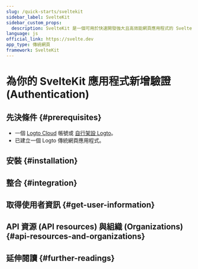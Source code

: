 ```yaml
---
slug: /quick-starts/sveltekit
sidebar_label: SvelteKit
sidebar_custom_props:
  description: SvelteKit 是一個可用於快速開發強大且高效能網頁應用程式的 Svelte 框架。
language: js
official_link: https://svelte.dev
app_type: 傳統網頁
framework: SvelteKit
---
```




# 為你的 SvelteKit 應用程式新增驗證 (Authentication)

<GuideTip />

## 先決條件 \{#prerequisites}

- 一個 [Logto Cloud](https://cloud.logto.io) 帳號或 [自行架設 Logto](/introduction/set-up-logto-oss)。
- 已建立一個 Logto 傳統網頁應用程式。

## 安裝 \{#installation}

<Installation />

## 整合 \{#integration}

<Integration />

## 取得使用者資訊 \{#get-user-information}

<GetUserInformation />

## API 資源 (API resources) 與組織 (Organizations) \{#api-resources-and-organizations}

<ApiResources />

## 延伸閱讀 \{#further-readings}

<FurtherReadings />
